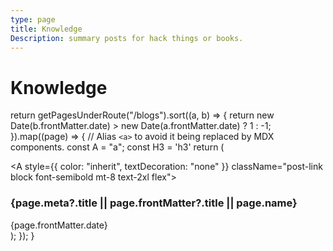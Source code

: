 ```yaml
---
type: page
title: Knowledge
Description: summary posts for hack things or books.
---
```


# Knowledge


  return getPagesUnderRoute("/blogs").sort((a, b) => {
    return new Date(b.frontMatter.date) > new Date(a.frontMatter.date) ? 1 : -1;
  }).map((page) => {
    // Alias `<a>` to avoid it being replaced by MDX components.
    const A = "a";
    const H3 = 'h3'
    return (
      <div key={page.route} className="mb-10">
        <Link href={page.route}>
          <A style={{ color: "inherit", textDecoration: "none" }} className="post-link block font-semibold mt-8 text-2xl flex">
            <H3 className="flex-1 m-0 post-title">{page.meta?.title || page.frontMatter?.title || page.name}</H3>
            <time className="opacity-50 text-sm date">{page.frontMatter.date}</time>
          </A>
        </Link>
      </div>
    );
  });
}

<BlogIndex/>